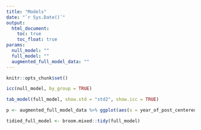 ```yaml
---
title: "Models"
date: "`r Sys.Date()`"
output:
  html_document:
    toc: true
    toc_float: true
params:
  null_model: ""
  full_model: ""
  augmented_full_model_data: ""
---
```


```r
knitr::opts_chunk$set()
```

```r
icc(null_model, by_group = TRUE)

tab_model(full_model, show.std = "std2", show.icc = TRUE)
```

```r
p <- augmented_full_model_data %>% ggplot(aes(x = year_of_post_centered, y = .fitted)) + geom_jitter() + geom_smooth(method = "lm")
```

```r
tidied_full_model <- broom.mixed::tidy(full_model)
```

